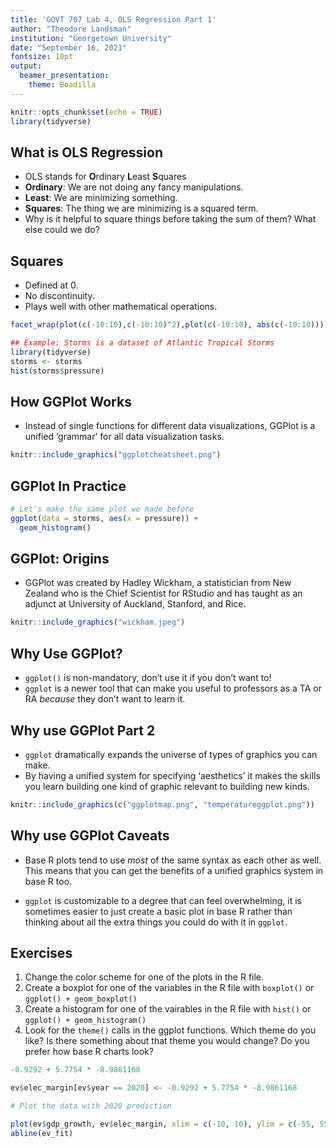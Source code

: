 ```yaml
---
title: 'GOVT 707 Lab 4, OLS Regression Part 1'
author: "Theodore Landsman"
institution: "Georgetown University"
date: "September 16, 2021"
fontsize: 10pt
output: 
  beamer_presentation:
    theme: Boadilla
---
```


```r
knitr::opts_chunk$set(echo = TRUE)
library(tidyverse)
```

## What is OLS Regression

- OLS stands for **O**rdinary **L**east **S**quares
- **Ordinary**: We are not doing any fancy manipulations. 
- **Least**: We are minimizing something. 
- **Squares**: The thing we are minimizing is a squared term. 
- Why is it helpful to square things before taking the sum of them? What else could we do? 

## Squares

- Defined at 0. 
- No discontinuity. 
- Plays well with other mathematical operations. 

```r
facet_wrap(plot(c(-10:10),c(-10:10)^2),plot(c(-10:10), abs(c(-10:10))))
```


```r
## Example: Storms is a dataset of Atlantic Tropical Storms
library(tidyverse)
storms <- storms
hist(storms$pressure)
```

## How GGPlot Works

- Instead of single functions for different data visualizations, GGPlot is a unified 'grammar' for all data visualization tasks. 
```r
knitr::include_graphics("ggplotcheatsheet.png")
```


## GGPlot In Practice

```r
# Let's make the same plot we made before
ggplot(data = storms, aes(x = pressure)) +
  geom_histogram()
```


## GGPlot: Origins

- GGPlot was created by Hadley Wickham, a statistician from New Zealand who is the Chief Scientist for RStudio and has taught as an adjunct at University of Auckland, Stanford, and Rice. 
```r
knitr::include_graphics("wickham.jpeg")
```

## Why Use GGPlot? 

- `ggplot()` is non-mandatory, don't use it if you don't want to!
- `ggplot` is a newer tool that can make you useful to professors as a TA or RA *because* they don't want to learn it. 

## Why use GGPlot Part 2

- `ggplot` dramatically expands the universe of types of graphics you can make. 
- By having a unified system for specifying 'aesthetics' it makes the skills you learn building one kind of graphic relevant to building new kinds. 

```r
knitr::include_graphics(c("ggplotmap.png", "temperatureggplot.png"))

```

## Why use GGPlot Caveats

- Base R plots tend to use *most* of the same syntax as each other as well. This means that you can get the benefits of a unified graphics system in base R too. 

- `ggplot` is customizable to a degree that can feel overwhelming, it is sometimes easier to just create a basic plot in base R rather than thinking about all the extra things you could do with it in `ggplot`.


## Exercises

 1) Change the color scheme for one of the plots in the R file. 
 2) Create a boxplot for one of the variables in the R file with `boxplot()` or `ggplot() + geom_boxplot()`
 3) Create a histogram for one of the vairables in the R file with `hist()` or `ggplot() + geom_histogram()`
 4) Look for the `theme()` calls in the ggplot functions. Which theme do you like? Is there something about that theme you would change? Do you prefer how base R charts look? 
 
```r
-0.9292 + 5.7754 * -8.9861168

ev$elec_margin[ev$year == 2020] <- -0.9292 + 5.7754 * -8.9861168

# Plot the data with 2020 prediction

plot(ev$gdp_growth, ev$elec_margin, xlim = c(-10, 10), ylim = c(-55, 55))
abline(ev_fit)

```